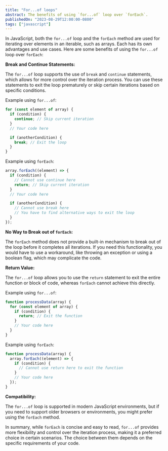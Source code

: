 ```yaml
---
title: "For...of loops"
abstract: The benefits of using `for...of` loop over `forEach`.
publishedOn: "2023-08-29T12:00:00-0800"
tags: ["javascript"]
---
```


In JavaScript, both the `for...of` loop and the `forEach` method are used for iterating over elements in an iterable, such as arrays. Each has its own advantages and use cases. Here are some benefits of using the `for...of` loop over `forEach`:

**Break and Continue Statements:**

The `for...of` loop supports the use of `break` and `continue` statements, which allows for more control over the iteration process. You can use these statements to exit the loop prematurely or skip certain iterations based on specific conditions.

Example using `for...of`:

```javascript
for (const element of array) {
  if (condition) {
    continue; // Skip current iteration
  }
  // Your code here

  if (anotherCondition) {
    break; // Exit the loop
  }
}
```

Example using `forEach`:

```javascript
array.forEach((element) => {
  if (condition) {
    // Cannot use continue here
    return; // Skip current iteration
  }
  // Your code here

  if (anotherCondition) {
    // Cannot use break here
    // You have to find alternative ways to exit the loop
  }
});
```

**No Way to Break out of `forEach`:**

The `forEach` method does not provide a built-in mechanism to break out of the loop before it completes all iterations. If you need this functionality, you would have to use a workaround, like throwing an exception or using a boolean flag, which may complicate the code.

**Return Value:**

The `for...of` loop allows you to use the `return` statement to exit the entire function or block of code, whereas `forEach` cannot achieve this directly.

Example using `for...of`:

```javascript
function processData(array) {
  for (const element of array) {
    if (condition) {
      return; // Exit the function
    }
    // Your code here
  }
}
```

Example using `forEach`:

```javascript
function processData(array) {
  array.forEach((element) => {
    if (condition) {
      // Cannot use return here to exit the function
    }
    // Your code here
  });
}
```

**Compatibility:**

The `for...of` loop is supported in modern JavaScript environments, but if you need to support older browsers or environments, you might prefer using the `forEach` method.

In summary, while `forEach` is concise and easy to read, `for...of` provides more flexibility and control over the iteration process, making it a preferred choice in certain scenarios. The choice between them depends on the specific requirements of your code.
